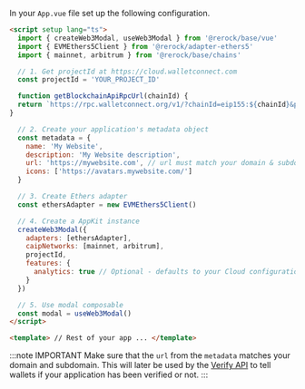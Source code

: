 
In your `App.vue` file set up the following configuration.

```html
<script setup lang="ts">
  import { createWeb3Modal, useWeb3Modal } from '@rerock/base/vue'
  import { EVMEthers5Client } from '@rerock/adapter-ethers5'
  import { mainnet, arbitrum } from '@rerock/base/chains'

  // 1. Get projectId at https://cloud.walletconnect.com
  const projectId = 'YOUR_PROJECT_ID'

  function getBlockchainApiRpcUrl(chainId) {
  return `https://rpc.walletconnect.org/v1/?chainId=eip155:${chainId}&projectId=${projectId}`
}

  // 2. Create your application's metadata object
  const metadata = {
    name: 'My Website',
    description: 'My Website description',
    url: 'https://mywebsite.com', // url must match your domain & subdomain
    icons: ['https://avatars.mywebsite.com/']
  }

  // 3. Create Ethers adapter
  const ethersAdapter = new EVMEthers5Client()

  // 4. Create a AppKit instance
  createWeb3Modal({
    adapters: [ethersAdapter],
    caipNetworks: [mainnet, arbitrum],
    projectId,
    features: {
      analytics: true // Optional - defaults to your Cloud configuration
    }
  })

  // 5. Use modal composable
  const modal = useWeb3Modal()
</script>

<template> // Rest of your app ... </template>
```

:::note IMPORTANT
Make sure that the `url` from the `metadata` matches your domain and subdomain. This will later be used by the [Verify API](../../../cloud/verify.mdx) to tell wallets if your application has been verified or not.
:::
